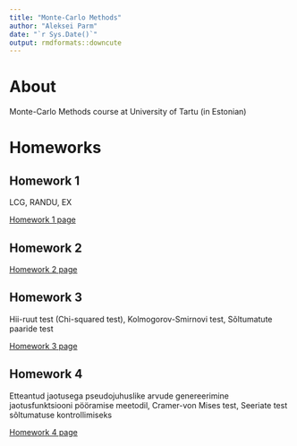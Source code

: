 ```yaml
---
title: "Monte-Carlo Methods"
author: "Aleksei Parm"
date: "`r Sys.Date()`"
output: rmdformats::downcute
---
```



# About

Monte-Carlo Methods course at University of Tartu (in Estonian)


# Homeworks


## Homework 1

LCG, RANDU, EX

[Homework 1 page](hws/hw1/index.html)


## Homework 2

[Homework 2 page](hws/hw2/index.html)


## Homework 3

Hii-ruut test (Chi-squared test), Kolmogorov-Smirnovi test, Sõltumatute paaride test

[Homework 3 page](hws/hw3/index.html)


## Homework 4

Etteantud jaotusega pseudojuhuslike arvude genereerimine jaotusfunktsiooni pööramise meetodil, Cramer-von Mises test, Seeriate test sõltumatuse kontrollimiseks

[Homework 4 page](hws/hw4/index.html)

